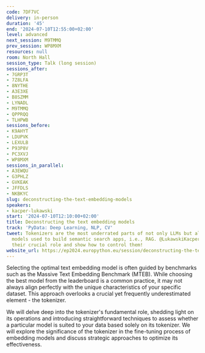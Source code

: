 ```yaml
---
code: 7DF7VC
delivery: in-person
duration: '45'
end: '2024-07-10T12:55:00+02:00'
level: advanced
next_session: M9TMMQ
prev_session: WP8MXM
resources: null
room: North Hall
session_type: Talk (long session)
sessions_after:
- 7GRP3T
- 7Z8LFA
- 8NYTHE
- A3E3XE
- B8SZMM
- LYNADL
- M9TMMQ
- QPPRQQ
- TLHPWB
sessions_before:
- K9AHYT
- LDUPVK
- LEXULB
- P93P8V
- PC3XVJ
- WP8MXM
sessions_in_parallel:
- A3EWQU
- G3PHLZ
- GVKEAK
- JFFDLS
- NKBKYC
slug: deconstructing-the-text-embedding-models
speakers:
- kacper-lukawski
start: '2024-07-10T12:10:00+02:00'
title: Deconstructing the text embedding models
track: 'PyData: Deep Learning, NLP, CV'
tweet: Tokenizers are the most underrated parts of not only LLMs but also text embedding
  models used to build semantic search apps, i.e., RAG. @LukawskiKacper will describe
  their crucial role and show how to control them!
website_url: https://ep2024.europython.eu/session/deconstructing-the-text-embedding-models
---
```


Selecting the optimal text embedding model is often guided by benchmarks such as the Massive Text Embedding Benchmark (MTEB). While choosing the best model from the leaderboard is a common practice, it may not always align perfectly with the unique characteristics of your specific dataset. This approach overlooks a crucial yet frequently underestimated element - the tokenizer.

We will delve deep into the tokenizer's fundamental role, shedding light on its operations and introducing straightforward techniques to assess whether a particular model is suited to your data based solely on its tokenizer. We will explore the significance of the tokenizer in the fine-tuning process of embedding models and discuss strategic approaches to optimize its effectiveness.
